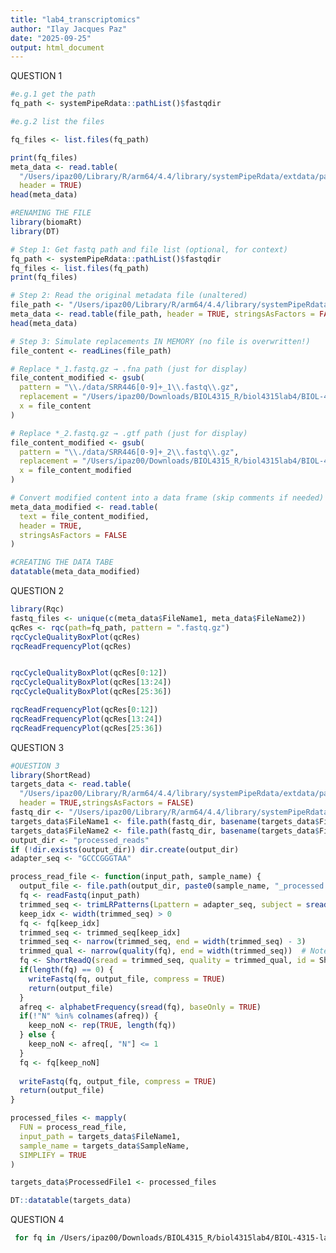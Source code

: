 ```yaml
---
title: "lab4_transcriptomics"
author: "Ilay Jacques Paz"
date: "2025-09-25"
output: html_document
---
```



QUESTION 1
```r
#e.g.1 get the path 
fq_path <- systemPipeRdata::pathList()$fastqdir

#e.g.2 list the files 

fq_files <- list.files(fq_path)

print(fq_files)
meta_data <- read.table(
  "/Users/ipaz00/Library/R/arm64/4.4/library/systemPipeRdata/extdata/param/targetsPE.txt", 
  header = TRUE)
head(meta_data)

#RENAMING THE FILE 
library(biomaRt)
library(DT)

# Step 1: Get fastq path and file list (optional, for context)
fq_path <- systemPipeRdata::pathList()$fastqdir
fq_files <- list.files(fq_path)
print(fq_files)

# Step 2: Read the original metadata file (unaltered)
file_path <- "/Users/ipaz00/Library/R/arm64/4.4/library/systemPipeRdata/extdata/param/targetsPE.txt"
meta_data <- read.table(file_path, header = TRUE, stringsAsFactors = FALSE)
head(meta_data)

# Step 3: Simulate replacements IN MEMORY (no file is overwritten!)
file_content <- readLines(file_path)

# Replace *_1.fastq.gz → .fna path (just for display)
file_content_modified <- gsub(
  pattern = "\\./data/SRR446[0-9]+_1\\.fastq\\.gz",
  replacement = "/Users/ipaz00/Downloads/BIOL4315_R/biol4315lab4/BIOL-4315-lab4/GCF_000001735.4_TAIR10.1_genomic.fna",
  x = file_content
)

# Replace *_2.fastq.gz → .gtf path (just for display)
file_content_modified <- gsub(
  pattern = "\\./data/SRR446[0-9]+_2\\.fastq\\.gz",
  replacement = "/Users/ipaz00/Downloads/BIOL4315_R/biol4315lab4/BIOL-4315-lab4/GCF_000001735.4_TAIR10.1_genomic.gtf",
  x = file_content_modified
)

# Convert modified content into a data frame (skip comments if needed)
meta_data_modified <- read.table(
  text = file_content_modified, 
  header = TRUE, 
  stringsAsFactors = FALSE
)

#CREATING THE DATA TABE
datatable(meta_data_modified)

```
QUESTION 2
```r
library(Rqc)
fastq_files <- unique(c(meta_data$FileName1, meta_data$FileName2))
qcRes <- rqc(path=fq_path, pattern = ".fastq.gz")
rqcCycleQualityBoxPlot(qcRes)
rqcReadFrequencyPlot(qcRes)


rqcCycleQualityBoxPlot(qcRes[0:12])
rqcCycleQualityBoxPlot(qcRes[13:24])
rqcCycleQualityBoxPlot(qcRes[25:36])

rqcReadFrequencyPlot(qcRes[0:12])
rqcReadFrequencyPlot(qcRes[13:24])
rqcReadFrequencyPlot(qcRes[25:36])

```

QUESTION 3
```r
#QUESTION 3
library(ShortRead)
targets_data <- read.table(
  "/Users/ipaz00/Library/R/arm64/4.4/library/systemPipeRdata/extdata/param/targetsPE.txt",
  header = TRUE,stringsAsFactors = FALSE)
fastq_dir <- "/Users/ipaz00/Library/R/arm64/4.4/library/systemPipeRdata/extdata/fastq"
targets_data$FileName1 <- file.path(fastq_dir, basename(targets_data$FileName1))
targets_data$FileName2 <- file.path(fastq_dir, basename(targets_data$FileName2))
output_dir <- "processed_reads"
if (!dir.exists(output_dir)) dir.create(output_dir)
adapter_seq <- "GCCCGGGTAA"

process_read_file <- function(input_path, sample_name) {
  output_file <- file.path(output_dir, paste0(sample_name, "_processed.fastq.gz"))
  fq <- readFastq(input_path)
  trimmed_seq <- trimLRPatterns(Lpattern = adapter_seq, subject = sread(fq), max.Lmismatch = 0)
  keep_idx <- width(trimmed_seq) > 0
  fq <- fq[keep_idx]
  trimmed_seq <- trimmed_seq[keep_idx]
  trimmed_seq <- narrow(trimmed_seq, end = width(trimmed_seq) - 3)
  trimmed_qual <- narrow(quality(fq), end = width(trimmed_seq))  # Note: use trimmed_seq widths here to sync lengths
  fq <- ShortReadQ(sread = trimmed_seq, quality = trimmed_qual, id = ShortRead::id(fq)[keep_idx])
  if(length(fq) == 0) {
    writeFastq(fq, output_file, compress = TRUE)
    return(output_file)
  }
  afreq <- alphabetFrequency(sread(fq), baseOnly = TRUE)
  if(!"N" %in% colnames(afreq)) {
    keep_noN <- rep(TRUE, length(fq))
  } else {
    keep_noN <- afreq[, "N"] <= 1
  }
  fq <- fq[keep_noN]
  
  writeFastq(fq, output_file, compress = TRUE)
  return(output_file)
}

processed_files <- mapply(
  FUN = process_read_file,
  input_path = targets_data$FileName1,
  sample_name = targets_data$SampleName,
  SIMPLIFY = TRUE
)

targets_data$ProcessedFile1 <- processed_files

DT::datatable(targets_data)
```
QUESTION 4
```bash
 for fq in /Users/ipaz00/Downloads/BIOL4315_R/biol4315lab4/BIOL-4315-lab4/processed_reads/*_processed.fastq; do   base=$(basename "$fq" | sed 's/_processed.fastq//');   hisat2 -x /Users/ipaz00/Downloads/BIOL4315_R/biol4315lab4/BIOL-4315-lab4/hisat2_index/tair10_1_index     -U "$fq"     -p 8     -S sam_files/"$base".sam; done
```


